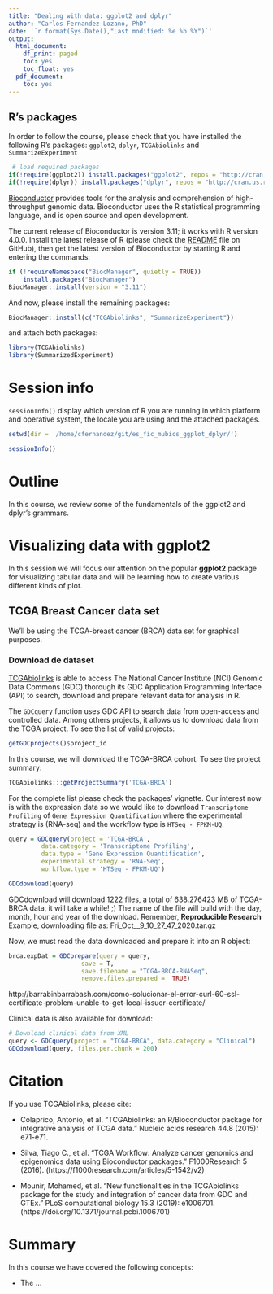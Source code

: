 ```yaml
---
title: "Dealing with data: ggplot2 and dplyr"
author: "Carlos Fernandez-Lozano, PhD"
date: '`r format(Sys.Date(),"Last modified: %e %b %Y")`'
output:
  html_document:
    df_print: paged
    toc: yes
    toc_float: yes
  pdf_document:
    toc: yes
---
```


## R's packages

In order to follow the course, please check that you have installed the following R's packages: `ggplot2`, `dplyr`, `TCGAbiolinks` and `SummarizeExperiment`

```r
 # load required packages
if(!require(ggplot2)) install.packages("ggplot2", repos = "http://cran.us.r-project.org")
if(!require(dplyr)) install.packages("dplyr", repos = "http://cran.us.r-project.org")
```

[Bioconductor](https://www.bioconductor.org/) provides tools for the analysis and comprehension of high-throughput genomic data. Bioconductor uses the R statistical programming language, and is open source and open development.

The current release of Bioconductor is version 3.11; it works with R version 4.0.0. Install the latest release of R (please check the [README](https://github.com/cafernandezlo/es_fic_mubics_ggplot_dplyr) file on GitHub), then get the latest version of Bioconductor by starting R and entering the commands:

```r
if (!requireNamespace("BiocManager", quietly = TRUE))
    install.packages("BiocManager")
BiocManager::install(version = "3.11")
```

And now, please install the remaining packages:

```r
BiocManager::install(c("TCGAbiolinks", "SummarizeExperiment"))
```

and attach both packages:

```r
library(TCGAbiolinks)
library(SummarizedExperiment)
```


# Session info

`sessionInfo()` display which version of R you are running in which platform and operative system, the locale you are using and the attached packages.

```r
setwd(dir = '/home/cfernandez/git/es_fic_mubics_ggplot_dplyr/')
```


```r
sessionInfo()
```


# Outline

In this course, we review some of the fundamentals of the ggplot2 and dplyr's grammars. 

# Visualizing data with ggplot2

In this session we will focus our attention on the popular **ggplot2** package
for visualizing tabular data and will be learning how to create various
different kinds of plot.

## TCGA Breast Cancer data set

We'll be using the TCGA-breast cancer (BRCA) data set for graphical purposes.

### Download de dataset

[TCGAbiolinks](https://www.bioconductor.org/packages/release/bioc/vignettes/TCGAbiolinks/inst/doc/index.html) is able to access The National Cancer Institute (NCI) Genomic Data Commons (GDC) thorough its
GDC Application Programming Interface (API) to search, download and prepare relevant data for analysis in R.

The `GDCquery` function uses GDC API to search data from open-access and controlled data. Among others projects, it allows us to download data from the TCGA project. To see the list of valid projects:

```r
getGDCprojects()$project_id
```
In this course, we will download the TCGA-BRCA cohort. To see the project summary:

```r
TCGAbiolinks:::getProjectSummary('TCGA-BRCA')
```

For the complete list please check the packages' vignette. Our interest now is with the expression data so we would like to download `Transcriptome Profiling` of `Gene Expression Quantification` where the experimental strategy is (RNA-seq) and the workflow type is `HTSeq - FPKM-UQ`.

```r
query = GDCquery(project = 'TCGA-BRCA', 
         data.category = 'Transcriptome Profiling',
         data.type = 'Gene Expression Quantification',
         experimental.strategy = 'RNA-Seq',
         workflow.type = 'HTSeq - FPKM-UQ')

GDCdownload(query)
```

GDCdownload will download 1222 files, a total of 638.276423 MB of TCGA-BRCA data, it will take a while! ;) The name of the file will build with the day, month, hour and year of the download. Remember, __Reproducible Research__ Example, downloading file as: Fri_Oct__9_10_27_47_2020.tar.gz

Now, we must read the data downloaded and prepare it into an R object:

```r
brca.expDat = GDCprepare(query = query,
                    save = T,
                    save.filename = "TCGA-BRCA-RNASeq",
                    remove.files.prepared =  TRUE)
```

http://barrabinbarrabash.com/como-solucionar-el-error-curl-60-ssl-certificate-problem-unable-to-get-local-issuer-certificate/

Clinical data is also available for download:

```r
# Download clinical data from XML
query <- GDCquery(project = "TCGA-BRCA", data.category = "Clinical")
GDCdownload(query, files.per.chunk = 200)
```



# Citation

If you use TCGAbiolinks, please cite:

* Colaprico, Antonio, et al. “TCGAbiolinks: an R/Bioconductor package for integrative analysis of TCGA data.” Nucleic acids research 44.8 (2015): e71-e71.

* Silva, Tiago C., et al. “TCGA Workflow: Analyze cancer genomics and epigenomics data using Bioconductor packages.” F1000Research 5 (2016). (https://f1000research.com/articles/5-1542/v2)

* Mounir, Mohamed, et al. “New functionalities in the TCGAbiolinks package for the study and integration of cancer data from GDC and GTEx.” PLoS computational biology 15.3 (2019): e1006701. (https://doi.org/10.1371/journal.pcbi.1006701)


# Summary

In this course we have covered the following concepts:

* The ...